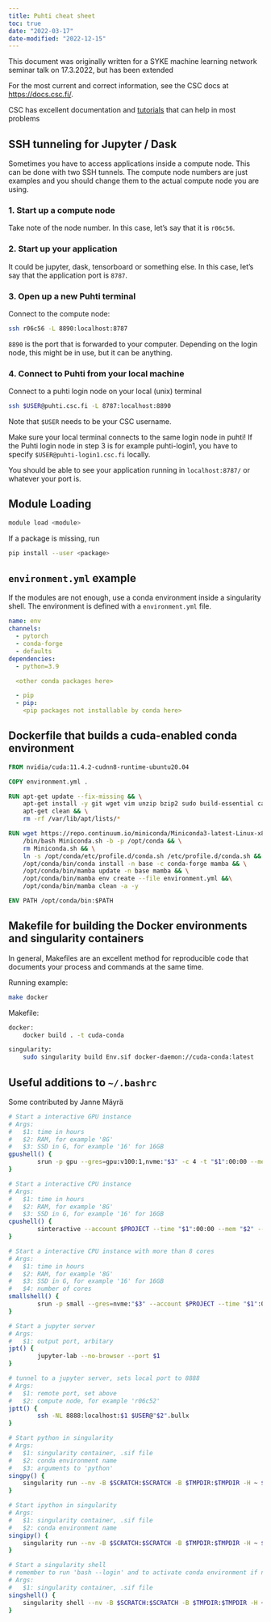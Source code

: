 ```yaml
---
title: Puhti cheat sheet
toc: true
date: "2022-03-17"
date-modified: "2022-12-15"
---
```


This document was originally written for a SYKE machine learning network seminar talk on 17.3.2022, but has been extended 

For the most current and correct information, see the CSC docs at <https://docs.csc.fi/>. 

CSC has excellent documentation and [tutorials](https://docs.csc.fi/support/tutorials/) that can help in most problems

## SSH tunneling for Jupyter / Dask

Sometimes you have to access applications inside a compute node. This can be done with two SSH tunnels. The compute node numbers are just examples and you should change them to the actual compute node you are using.

### 1. Start up a compute node

Take note of the node number. In this case, let's say that it is `r06c56`.

### 2. Start up your application

It could be jupyter, dask, tensorboard or something else. In this case, let's say that the application port is `8787`.

### 3. Open up a new Puhti terminal

Connect to the compute node:
```bash
ssh r06c56 -L 8890:localhost:8787
```
`8890` is the port that is forwarded to your computer. Depending on the login node, this might be in use, but it can be anything.

### 4. Connect to Puhti from your local machine

Connect to a puhti login node on your local (unix) terminal
```bash
ssh $USER@puhti.csc.fi -L 8787:localhost:8890
```

Note that `$USER` needs to be your CSC username.

Make sure your local terminal connects to the same login node in puhti!
If the Puhti login node in step 3 is for example puhti-login1, you have to specify `$USER@puhti-login1.csc.fi` locally.

You should be able to see your application running in `localhost:8787/` or whatever your port is.


## Module Loading
```bash
module load <module>
```

If a package is missing, run
```bash
pip install --user <package>
```

## ```environment.yml``` example
If the modules are not enough, use a conda environment inside a singularity shell. The environment is defined with a ```environment.yml``` file.

```yaml
name: env
channels:
  - pytorch
  - conda-forge
  - defaults
dependencies:
  - python=3.9

  <other conda packages here>

  - pip
  - pip:
    <pip packages not installable by conda here>
```

## Dockerfile that builds a cuda-enabled conda environment

```dockerfile
FROM nvidia/cuda:11.4.2-cudnn8-runtime-ubuntu20.04

COPY environment.yml .

RUN apt-get update --fix-missing && \
    apt-get install -y git wget vim unzip bzip2 sudo build-essential ca-certificates && \
    apt-get clean && \
    rm -rf /var/lib/apt/lists/*

RUN wget https://repo.continuum.io/miniconda/Miniconda3-latest-Linux-x86_64.sh -O Miniconda.sh && \
    /bin/bash Miniconda.sh -b -p /opt/conda && \
    rm Miniconda.sh && \
    ln -s /opt/conda/etc/profile.d/conda.sh /etc/profile.d/conda.sh && \
    /opt/conda/bin/conda install -n base -c conda-forge mamba && \
    /opt/conda/bin/mamba update -n base mamba && \
    /opt/conda/bin/mamba env create --file environment.yml &&\
    /opt/conda/bin/mamba clean -a -y

ENV PATH /opt/conda/bin:$PATH
```

## Makefile for building the Docker environments and singularity containers

In general, Makefiles are an excellent method for reproducible code that documents your process and commands at the same time.

Running example: 
```bash
make docker
```

Makefile:
```bash
docker:
	docker build . -t cuda-conda

singularity:
	sudo singularity build Env.sif docker-daemon://cuda-conda:latest
```

## Useful additions to `~/.bashrc`

 Some contributed by Janne Mäyrä

```bash
# Start a interactive GPU instance
# Args:
#   $1: time in hours
#   $2: RAM, for example '8G'
#   $3: SSD in G, for example '16' for 16GB
gpushell() {
        srun -p gpu --gres=gpu:v100:1,nvme:"$3" -c 4 -t "$1":00:00 --mem "$2" --account=$PROJECT --pty bash
}

# Start a interactive CPU instance
# Args:
#   $1: time in hours
#   $2: RAM, for example '8G'
#   $3: SSD in G, for example '16' for 16GB
cpushell() {
        sinteractive --account $PROJECT --time "$1":00:00 --mem "$2" --tmp "$3"
}

# Start a interactive CPU instance with more than 8 cores
# Args:
#   $1: time in hours
#   $2: RAM, for example '8G'
#   $3: SSD in G, for example '16' for 16GB
#   $4: number of cores
smallshell() {
        srun -p small --gres=nvme:"$3" --account $PROJECT --time "$1":00:00 --mem "$2" -c "$4" --pty bash
}

# Start a jupyter server
# Args:
#   $1: output port, arbitary
jpt() {
        jupyter-lab --no-browser --port $1
}

# tunnel to a jupyter server, sets local port to 8888
# Args:
#   $1: remote port, set above
#   $2: compute node, for example 'r06c52'
jptt() {
        ssh -NL 8888:localhost:$1 $USER@"$2".bullx
}

# Start python in singularity
# Args:
#   $1: singularity container, .sif file
#   $2: conda environment name
#   $3: arguments to 'python'    
singpy() {
    singularity run --nv -B $SCRATCH:$SCRATCH -B $TMPDIR:$TMPDIR -H ~ $1 /opt/conda/envs/$2/bin/python "${@:3}"
}

# Start ipython in singularity
# Args:
#   $1: singularity container, .sif file
#   $2: conda environment name
singipy() {
    singularity run --nv -B $SCRATCH:$SCRATCH -B $TMPDIR:$TMPDIR -H ~ $1 /opt/conda/envs/$2/bin/ipython
}

# Start a singularity shell
# remember to run 'bash --login' and to activate conda environment if necessary
# Args:
#   $1: singularity container, .sif file
singshell() {
    singularity shell --nv -B $SCRATCH:$SCRATCH -B $TMPDIR:$TMPDIR -H ~ $1
}
```